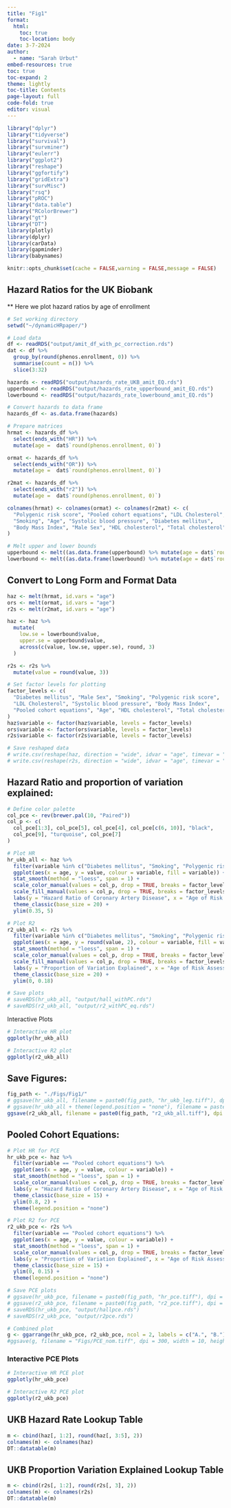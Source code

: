 ```yaml
---
title: "Fig1"
format: 
  html:
    toc: true
    toc-location: body
date: 3-7-2024
author:
  - name: "Sarah Urbut"
embed-resources: true
toc: true
toc-expand: 2
theme: lightly
toc-title: Contents
page-layout: full
code-fold: true
editor: visual
---
```


```r
library("dplyr")
library("tidyverse")
library("survival")
library("survminer")
library("eulerr")
library("ggplot2")
library("reshape")
library("ggfortify")
library("gridExtra")
library("survMisc")
library("rsq")
library("pROC")
library("data.table")
library("RColorBrewer")
library("gt")
library("DT")
library(plotly)
library(dplyr)
library(carData)
library(gapminder)
library(babynames)
```

```r
knitr::opts_chunk$set(cache = FALSE,warning = FALSE,message = FALSE)
```

## Hazard Ratios for the UK Biobank

\*\* Here we plot hazard ratios by age of enrollment

```r
# Set working directory
setwd("~/dynamicHRpaper/")

# Load data
df <- readRDS("output/amit_df_with_pc_correction.rds")
dat <- df %>%
  group_by(round(phenos.enrollment, 0)) %>%
  summarise(count = n()) %>%
  slice(3:32)

hazards <- readRDS("output/hazards_rate_UKB_amit_EQ.rds")
upperbound <- readRDS("output/hazards_rate_upperbound_amit_EQ.rds")
lowerbound <- readRDS("output/hazards_rate_lowerbound_amit_EQ.rds")

# Convert hazards to data frame
hazards_df <- as.data.frame(hazards)

# Prepare matrices
hrmat <- hazards_df %>%
  select(ends_with("HR")) %>%
  mutate(age =  dat$`round(phenos.enrollment, 0)`)

ormat <- hazards_df %>%
  select(ends_with("OR")) %>%
  mutate(age =  dat$`round(phenos.enrollment, 0)`)

r2mat <- hazards_df %>%
  select(ends_with("r2")) %>%
  mutate(age =  dat$`round(phenos.enrollment, 0)`)

colnames(hrmat) <- colnames(ormat) <- colnames(r2mat) <- c(
  "Polygenic risk score", "Pooled cohort equations", "LDL Cholesterol", 
  "Smoking", "Age", "Systolic blood pressure", "Diabetes mellitus", 
  "Body Mass Index", "Male Sex", "HDL cholesterol", "Total cholesterol", "age"
)

# Melt upper and lower bounds
upperbound <- melt((as.data.frame(upperbound) %>% mutate(age = dat$`round(phenos.enrollment, 0)`)),id.vars="age")
lowerbound <- melt((as.data.frame(lowerbound) %>% mutate(age = dat$`round(phenos.enrollment, 0)`)),id.vars="age")
```

## Convert to Long Form and Format Data

```r
haz <- melt(hrmat, id.vars = "age")
ors <- melt(ormat, id.vars = "age")
r2s <- melt(r2mat, id.vars = "age")

haz <- haz %>%
  mutate(
    low.se = lowerbound$value,
    upper.se = upperbound$value,
    across(c(value, low.se, upper.se), round, 3)
  )

r2s <- r2s %>%
  mutate(value = round(value, 3))

# Set factor levels for plotting
factor_levels <- c(
  "Diabetes mellitus", "Male Sex", "Smoking", "Polygenic risk score",
  "LDL Cholesterol", "Systolic blood pressure", "Body Mass Index",
  "Pooled cohort equations", "Age", "HDL cholesterol", "Total cholesterol"
)
haz$variable <- factor(haz$variable, levels = factor_levels)
ors$variable <- factor(ors$variable, levels = factor_levels)
r2s$variable <- factor(r2s$variable, levels = factor_levels)

# Save reshaped data
# write.csv(reshape(haz, direction = "wide", idvar = "age", timevar = "variable"), "output/hrindex_ukb_eq.csv", row.names = FALSE)
# write.csv(reshape(r2s, direction = "wide", idvar = "age", timevar = "variable"), "output/r2index_ukb_eq_ateq.csv", row.names = FALSE)
```

## Hazard Ratio and proportion of variation explained:

```r
# Define color palette
col_pce <- rev(brewer.pal(10, "Paired"))
col_p <- c(
  col_pce[1:3], col_pce[5], col_pce[4], col_pce[c(6, 10)], "black",
  col_pce[9], "turquoise", col_pce[7]
)

# Plot HR
hr_ukb_all <- haz %>%
  filter(variable %in% c("Diabetes mellitus", "Smoking", "Polygenic risk score", "HDL cholesterol", "Systolic blood pressure", "Total cholesterol")) %>%
  ggplot(aes(x = age, y = value, colour = variable, fill = variable)) +
  stat_smooth(method = "loess", span = 1) +
  scale_color_manual(values = col_p, drop = TRUE, breaks = factor_levels) +
  scale_fill_manual(values = col_p, drop = TRUE, breaks = factor_levels, guide = "none") +
  labs(y = "Hazard Ratio of Coronary Artery Disease", x = "Age of Risk Assessment", colour = "Risk Factor") +
  theme_classic(base_size = 20) +
  ylim(0.35, 5)

# Plot R2
r2_ukb_all <- r2s %>%
  filter(variable %in% c("Diabetes mellitus", "Smoking", "Polygenic risk score", "HDL cholesterol", "Systolic blood pressure", "Total cholesterol")) %>%
  ggplot(aes(x = age, y = round(value, 2), colour = variable, fill = variable)) +
  stat_smooth(method = "loess", span = 1) +
  scale_color_manual(values = col_p, drop = TRUE, breaks = factor_levels) +
  scale_fill_manual(values = col_p, drop = TRUE, breaks = factor_levels, guide = "none") +
  labs(y = "Proportion of Variation Explained", x = "Age of Risk Assessment", colour = "Risk Factor") +
  theme_classic(base_size = 20) +
  ylim(0, 0.18)

# Save plots
# saveRDS(hr_ukb_all, "output/hall_withPC.rds")
# saveRDS(r2_ukb_all, "output/r2_withPC_eq.rds")

```

Interactive Plots

```r
# Interactive HR plot
ggplotly(hr_ukb_all)

# Interactive R2 plot
ggplotly(r2_ukb_all)
```

## Save Figures:

```r
fig_path <- "./Figs/Fig1/"
# ggsave(hr_ukb_all, filename = paste0(fig_path, "hr_ukb_leg.tiff"), dpi = 300, width = 10, height = 6)
# ggsave(hr_ukb_all + theme(legend.position = "none"), filename = paste0(fig_path, "hr_ukb_all_noleg.tiff"), dpi = 300, width = 6, height = 6)
ggsave(r2_ukb_all, filename = paste0(fig_path, "r2_ukb_all.tiff"), dpi = 300, width = 6, height = 6)
```

## Pooled Cohort Equations:

```r
# Plot HR for PCE
hr_ukb_pce <- haz %>%
  filter(variable == "Pooled cohort equations") %>%
  ggplot(aes(x = age, y = value, colour = variable)) +
  stat_smooth(method = "loess", span = 1) +
  scale_color_manual(values = col_p, drop = TRUE, breaks = factor_levels) +
  labs(y = "Hazard Ratio of Coronary Artery Disease", x = "Age of Risk Assessment", colour = "Risk Factor") +
  theme_classic(base_size = 15) +
  ylim(0.8, 2) +
  theme(legend.position = "none")

# Plot R2 for PCE
r2_ukb_pce <- r2s %>%
  filter(variable == "Pooled cohort equations") %>%
  ggplot(aes(x = age, y = value, colour = variable)) +
  stat_smooth(method = "loess", span = 1) +
  scale_color_manual(values = col_p, drop = TRUE, breaks = factor_levels) +
  labs(y = "Proportion of Variation Explained", x = "Age of Risk Assessment", colour = "Risk Factor") +
  theme_classic(base_size = 15) +
  ylim(0, 0.15) +
  theme(legend.position = "none")

# Save PCE plots
# ggsave(hr_ukb_pce, filename = paste0(fig_path, "hr_pce.tiff"), dpi = 300, width = 6, height = 6)
# ggsave(r2_ukb_pce, filename = paste0(fig_path, "r2_pce.tiff"), dpi = 300, width = 6, height = 6)
# saveRDS(hr_ukb_pce, "output/hallpce.rds")
# saveRDS(r2_ukb_pce, "output/r2pce.rds")

# Combined plot
g <- ggarrange(hr_ukb_pce, r2_ukb_pce, ncol = 2, labels = c("A.", "B."))
#ggsave(g, filename = "Figs/PCE_nom.tiff", dpi = 300, width = 10, height = 5)
```

### Interactive PCE Plots

```r
# Interactive HR PCE plot
ggplotly(hr_ukb_pce)

# Interactive R2 PCE plot
ggplotly(r2_ukb_pce)
```

## UKB Hazard Rate Lookup Table

```r
m <- cbind(haz[, 1:2], round(haz[, 3:5], 2))
colnames(m) <- colnames(haz)
DT::datatable(m)
```

## UKB Proportion Variation Explained Lookup Table

```r
m <- cbind(r2s[, 1:2], round(r2s[, 3], 2))
colnames(m) <- colnames(r2s)
DT::datatable(m)
```
